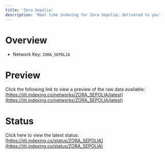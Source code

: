 ```yaml
---
title: 'Zora Sepolia'
description: 'Real time indexing for Zora Sepolia; delivered to you'
---
```


# Overview
- Network Key: `ZORA_SEPOLIA`

# Preview
Click the following link to view a preview of the raw data available: [https://jiti.indexing.co/networks/ZORA_SEPOLIA/latest](https://jiti.indexing.co/networks/ZORA_SEPOLIA/latest)

# Status
Click here to view the latest status: [https://jiti.indexing.co/status/ZORA_SEPOLIA](https://jiti.indexing.co/status/ZORA_SEPOLIA)
